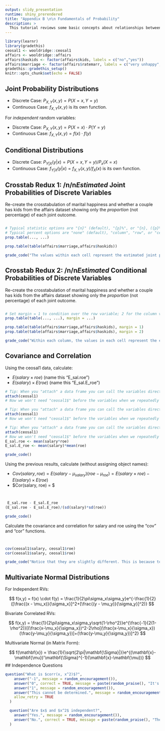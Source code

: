 ```yaml
---
output: slidy_presentation
runtime: shiny_prerendered
title: "Appendix B \n\n Fundamentals of Probability"
description: >
  This tutorial reviews some basic concepts about relationships between two variables.
---
```


```r
library(learnr)
library(gradethis)
ceosal1 <- wooldridge::ceosal1
affairs <- wooldridge::affairs
affairs$haskids <- factor(affairs$kids, labels = c("no","yes"))
affairs$marriage <- factor(affairs$ratemarr, labels = c("very unhappy","unhappy","average","happy", "very happy"))
gradethis::gradethis_setup()
knitr::opts_chunk$set(echo = FALSE)
```

## Joint Probability Distributions

-   Discrete Case: $P_{X,Y}(x,y) = P(X = x, Y = y)$
-   Continuous Case: $f_{X,Y}(x,y)$ is its own function.

For *independent* random variables:

-   Discrete Case: $P_{X,Y}(x,y) = P(X = x) \cdot P(Y = y)$
-   Continuous Case: $f_{X,Y}(x,y) = f(x) \cdot f(y)$

## Conditional Distributions

-   Discrete Case: $P_{Y|X}(y|x) = P(X = x, Y = y)/P_x(X=x)$
-   Continuous Case: $f_{Y|X}(y|x) = f_{X,Y}(x, y)/f_X(x)$ is its own function.

## Crosstab Redux 1: /n/n*Estimated* Joint Probabilities of Discrete Variables

Re-create the crosstabulation of marital happiness and whether a couple has kids from the affairs dataset showing only the *proportion* (not percentage) of each joint outcome.

```r


```

```r
# Typical statistic options are "{n}" (default), "{p}%", or "{n}, ({p}%)". 
# Typical percent options are "none" (default), "column", "row", or "cell". 
prop.table(..., ...)
```

```r
prop.table(table(affairs$marriage,affairs$haskids))
```

```r
grade_code("The values within each cell represent the estimated joint probability.")
```

## Crosstab Redux 2: /n/n*Estimated* Conditional Probabilities of Discrete Variables

Re-create the crosstabulation of marital happiness and whether a couple has kids from the affairs dataset showing only the *proportion* (not percentage) of each joint outcome.

```r


```

```r
# Set margin = 1 to condition over the row variable; 2 for the column variable. 
prop.table(table(..., ...), margin = ...)
```

```r
prop.table(table(affairs$marriage,affairs$haskids), margin = 1)
prop.table(table(affairs$marriage,affairs$haskids), margin = 2)
```

```r
grade_code("Within each column, the values in each cell represent the estimated conditional probability.")
```

## Covariance and Correlation

Using the ceosal1 data, calculate: 

- $E(salary \times roe)$ (name this "E_sal.roe")
- $E(salary) \times E(roe)$ (name this "E_sal.E_roe")

```r
# Tip: When you "attach" a data frame you can call the variables directly.
attach(ceosal1) 
# Now we won't need "ceosal1$" before the variables when we repeatedly reference "ceosal1." 

```

```r
# Tip: When you "attach" a data frame you can call the variables directly.
attach(ceosal1) 
# Now we won't need "ceosal1$" before the variables when we repeatedly reference "ceosal1." 

```

```r
# Tip: When you "attach" a data frame you can call the variables directly.
attach(ceosal1) 
# Now we won't need "ceosal1$" before the variables when we repeatedly reference "ceosal1." 
E_sal.roe <- mean(salary*roe)
E_sal.E_roe <- mean(salary)*mean(roe)
```

```r
grade_code()
```

Using the previous results, calculate (without assigning object names):

- $Cov(salary, roe) = E(salary-\mu_{salary})(roe-\mu_{roe}) = E(salary \times roe) - E(salary) \times E(roe)$ 
- $Cor(salary, roe) = \frac{Cov(salary, roe)}{\sigma_{salary}\sigma_{roe}} $

```r

```

```r


```

```r
 E_sal.roe - E_sal.E_roe
(E_sal.roe - E_sal.E_roe)/(sd(salary)*sd(roe))
```

```r
grade_code()
```

Calculate the covariance and correlation for salary and roe using the "cov" and "cor" functions.

```r

```

```r


```

```r
cov(ceosal1$salary, ceosal1$roe)
cor(ceosal1$salary, ceosal1$roe)
```

```r
grade_code("Notice that they are slightly different. This is because to calculate the covariance for the sample, we should divide by (n - 1) instead of by n (just like we do with the sample variance). Why?")
```

## Multivariate Normal Distributions

For Independent RVs: 

$$ f(x,y) = f(x) \cdot f(y) = \frac{1}{2\pi\sigma_x\sigma_y}e^{-\frac{1}{2}([\frac{(x - \mu_x)}{\sigma_x}]^2+[\frac{(y - \mu_y)}{\sigma_y}]^2)} $$ 

Bivariate Correlated RVs: 

$$ f(x,y) = \frac{1}{2\pi\sigma_x\sigma_y\sqrt{1-\rho^2}}e^{\frac{-1}{2(1-\rho^2)}[(\frac{x-\mu_x}{\sigma_x})^2-2\rho[(\frac{x-\mu_x}{\sigma_x})(\frac{y-\mu_y}{\sigma_y})]+(\frac{y-\mu_y}{\sigma_y})]^2} $$

Multivariate Normal (in Matrix Form): 

$$ f(\mathbf{x}) = \frac{1}{\sqrt{2\pi|\mathbf{\Sigma}|}}e^{(\mathbf{x}-\mathbf{\mu})'\mathbf{\Sigma}^{-1}(\mathbf{x}-\mathbf{\mu})} $$
## Independence Questions

```r
question("What is $corr(x, x^2)$?",
    answer("-1", message = random_encouragement()),
    answer("0", correct = TRUE, message = paste(random_praise(), "It's strange at first but true: x is linearly uncorrelated with the square of itself")),
    answer("1", message = random_encouragement()),
    answer("This cannot be determined.", message = random_encouragement()),
    allow_retry = TRUE
  )
```

```r
  question("Are $x$ and $x^2$ independent?",
    answer("Yes.", message = random_encouragement()),
    answer("No.", correct = TRUE, message = paste(random_praise(), "The square of X definitely depends on X, just not linearly."))
  )
```

